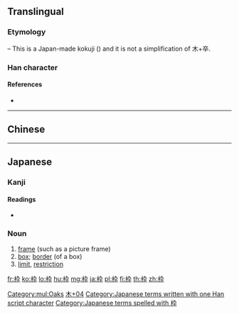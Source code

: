 ==Translingual==

===Etymology===
{{Han compound|木|卆}} – This is a Japan-made kokuji ({{ja-l|国字}}) and it is not a simplification of 木+卒.

===Han character===
{{Han char|rn=75|rad=木|as=04|sn=8|four=|canj=DKNJ|ids=⿰木卆}}

====References====
* {{Han ref|kx=0517.011|dkj=14576|hdz=21173.091|uh=67A0|ud=26528}}

[[Category:mul:Oaks]]

----
==Chinese==
{{zh-see|樺|v}}

----

==Japanese==

===Kanji===
{{ja-kanji|grade=c|rs=木04}}

====Readings====
* {{ja-readings|on=|kun=[[わく]] (waku)}}

===Noun===
{{ja-noun|わく}}

# [[frame]] (such as a picture frame)
# [[box]]; [[border]] (of a box)
# [[limit]], [[restriction]]

[[Category:Japanese-only CJKV Characters|木+04]]
[[Category:Japanese terms written with one Han script character]]
[[Category:Japanese terms spelled with 枠]]

[[fr:枠]]
[[ko:枠]]
[[lo:枠]]
[[hu:枠]]
[[mg:枠]]
[[ja:枠]]
[[pl:枠]]
[[fi:枠]]
[[th:枠]]
[[zh:枠]]